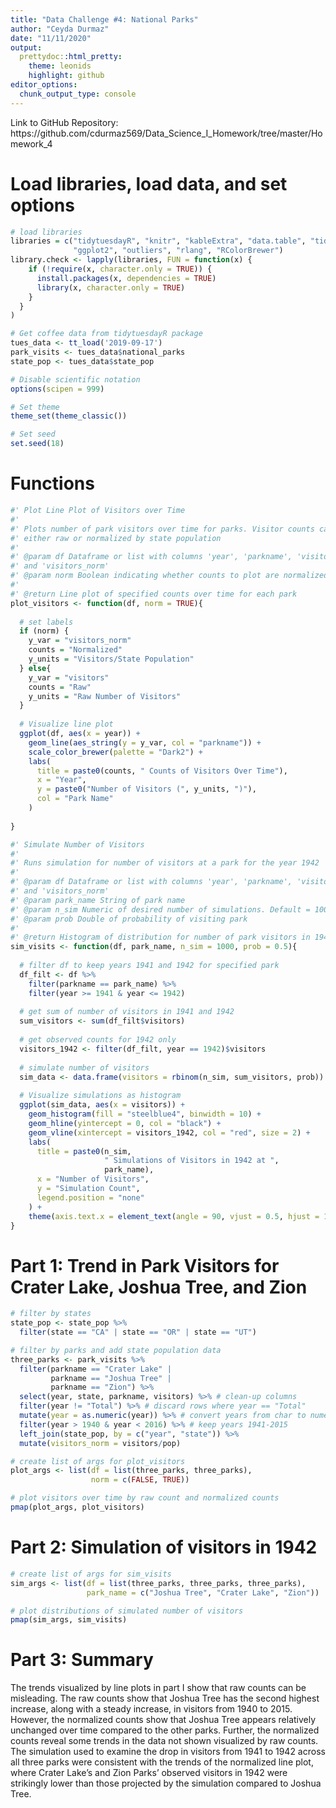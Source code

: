 ```yaml
---
title: "Data Challenge #4: National Parks"
author: "Ceyda Durmaz"
date: "11/11/2020"
output:
  prettydoc::html_pretty:
    theme: leonids
    highlight: github
editor_options: 
  chunk_output_type: console
---
```


Link to GitHub Repository: https://github.com/cdurmaz569/Data_Science_I_Homework/tree/master/Homework_4

# Load libraries, load data, and set options
```r
# load libraries 
libraries = c("tidytuesdayR", "knitr", "kableExtra", "data.table", "tidyverse",
              "ggplot2", "outliers", "rlang", "RColorBrewer")
library.check <- lapply(libraries, FUN = function(x) {
    if (!require(x, character.only = TRUE)) {
      install.packages(x, dependencies = TRUE)
      library(x, character.only = TRUE)
    }
  }
)

# Get coffee data from tidytuesdayR package
tues_data <- tt_load('2019-09-17')
park_visits <- tues_data$national_parks
state_pop <- tues_data$state_pop

# Disable scientific notation
options(scipen = 999)

# Set theme
theme_set(theme_classic())

# Set seed
set.seed(18)
```

# Functions
```r
#' Plot Line Plot of Visitors over Time 
#'
#' Plots number of park visitors over time for parks. Visitor counts can be 
#' either raw or normalized by state population 
#' 
#' @param df Dataframe or list with columns 'year', 'parkname', 'visitors',
#' and 'visitors_norm'
#' @param norm Boolean indicating whether counts to plot are normalized
#'
#' @return Line plot of specified counts over time for each park 
plot_visitors <- function(df, norm = TRUE){
  
  # set labels
  if (norm) {
    y_var = "visitors_norm"
    counts = "Normalized"
    y_units = "Visitors/State Population"
  } else{
    y_var = "visitors"
    counts = "Raw"
    y_units = "Raw Number of Visitors"
  }
  
  # Visualize line plot
  ggplot(df, aes(x = year)) +
    geom_line(aes_string(y = y_var, col = "parkname")) +
    scale_color_brewer(palette = "Dark2") +
    labs(
      title = paste0(counts, " Counts of Visitors Over Time"),
      x = "Year",
      y = paste0("Number of Visitors (", y_units, ")"),
      col = "Park Name"
    )
  
}

#' Simulate Number of Visitors
#'
#' Runs simulation for number of visitors at a park for the year 1942
#' 
#' @param df Dataframe or list with columns 'year', 'parkname', 'visitors',
#' and 'visitors_norm'
#' @param park_name String of park name
#' @param n_sim Numeric of desired number of simulations. Default = 1000
#' @param prob Double of probability of visiting park
#'
#' @return Histogram of distribution for number of park visitors in 1942
sim_visits <- function(df, park_name, n_sim = 1000, prob = 0.5){
  
  # filter df to keep years 1941 and 1942 for specified park
  df_filt <- df %>% 
    filter(parkname == park_name) %>%
    filter(year >= 1941 & year <= 1942)
  
  # get sum of number of visitors in 1941 and 1942
  sum_visitors <- sum(df_filt$visitors)
  
  # get observed counts for 1942 only
  visitors_1942 <- filter(df_filt, year == 1942)$visitors 
  
  # simulate number of visitors
  sim_data <- data.frame(visitors = rbinom(n_sim, sum_visitors, prob))
  
  # Visualize simulations as histogram
  ggplot(sim_data, aes(x = visitors)) + 
    geom_histogram(fill = "steelblue4", binwidth = 10) + 
    geom_hline(yintercept = 0, col = "black") + 
    geom_vline(xintercept = visitors_1942, col = "red", size = 2) +
    labs(
      title = paste0(n_sim,
                     " Simulations of Visitors in 1942 at ",
                     park_name),
      x = "Number of Visitors",
      y = "Simulation Count",
      legend.position = "none"
    ) +
    theme(axis.text.x = element_text(angle = 90, vjust = 0.5, hjust = 1))
}
```

# Part 1: Trend in Park Visitors for Crater Lake, Joshua Tree, and Zion
```r
# filter by states
state_pop <- state_pop %>%
  filter(state == "CA" | state == "OR" | state == "UT")

# filter by parks and add state population data 
three_parks <- park_visits %>%
  filter(parkname == "Crater Lake" | 
         parkname == "Joshua Tree" | 
         parkname == "Zion") %>%
  select(year, state, parkname, visitors) %>% # clean-up columns
  filter(year != "Total") %>% # discard rows where year == "Total"
  mutate(year = as.numeric(year)) %>% # convert years from char to numeric
  filter(year > 1940 & year < 2016) %>% # keep years 1941-2015 
  left_join(state_pop, by = c("year", "state")) %>%
  mutate(visitors_norm = visitors/pop)

# create list of args for plot_visitors
plot_args <- list(df = list(three_parks, three_parks),
                  norm = c(FALSE, TRUE))

# plot visitors over time by raw count and normalized counts
pmap(plot_args, plot_visitors)
```

# Part 2: Simulation of visitors in 1942
```r
# create list of args for sim_visits
sim_args <- list(df = list(three_parks, three_parks, three_parks),
                 park_name = c("Joshua Tree", "Crater Lake", "Zion"))

# plot distributions of simulated number of visitors 
pmap(sim_args, sim_visits)
```

# Part 3: Summary
The trends visualized by line plots in part I show that raw counts can be 
misleading. The raw counts show that Joshua Tree has the second highest
increase, along with a steady increase, in visitors from 1940 to 2015. However, 
the normalized counts show that Joshua Tree appears relatively unchanged over time compared to the other parks. Further, the normalized counts reveal some trends 
in the data not shown visualized by raw counts. The simulation used to examine the drop in visitors from 1941 to 1942 across all three parks were consistent with the trends of the normalized line plot, where Crater Lake's and Zion Parks' observed visitors in 1942 were strikingly lower than those projected by the simulation compared to Joshua Tree. 

